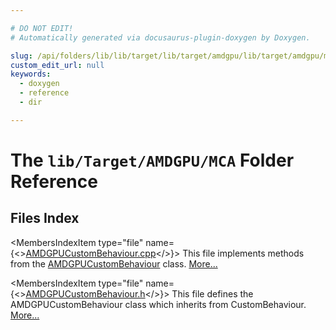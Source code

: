 ```yaml
---

# DO NOT EDIT!
# Automatically generated via docusaurus-plugin-doxygen by Doxygen.

slug: /api/folders/lib/lib/target/lib/target/amdgpu/lib/target/amdgpu/mca
custom_edit_url: null
keywords:
  - doxygen
  - reference
  - dir

---
```





# The `lib/Target/AMDGPU/MCA` Folder Reference

<DoxygenPage pluginConfig={pluginConfig}>



## Files Index

<MembersIndex>

<MembersIndexItem
  type="file"
  name={<><a href="/docs/api/files/lib/lib/target/lib/target/amdgpu/lib/target/amdgpu/mca/amdgpucustombehaviour-cpp">AMDGPUCustomBehaviour.cpp</a></>}>
This file implements methods from the <a href="/docs/api/classes/llvm/mca/amdgpucustombehaviour">AMDGPUCustomBehaviour</a> class. <a href="/docs/api/files/lib/lib/target/lib/target/amdgpu/lib/target/amdgpu/mca/amdgpucustombehaviour-cpp/#details">More...</a>
</MembersIndexItem>

<MembersIndexItem
  type="file"
  name={<><a href="/docs/api/files/lib/lib/target/lib/target/amdgpu/lib/target/amdgpu/mca/amdgpucustombehaviour-h">AMDGPUCustomBehaviour.h</a></>}>
This file defines the AMDGPUCustomBehaviour class which inherits from CustomBehaviour. <a href="/docs/api/files/lib/lib/target/lib/target/amdgpu/lib/target/amdgpu/mca/amdgpucustombehaviour-h/#details">More...</a>
</MembersIndexItem>

</MembersIndex>


</DoxygenPage>
